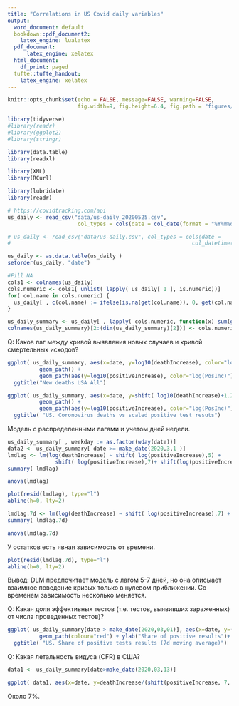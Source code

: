 ```yaml
---
title: "Correlations in US Covid daily variables"
output:
  word_document: default
  bookdown::pdf_document2:
    latex_engine: lualatex
  pdf_document: 
      latex_engine: xelatex
  html_document:
    df_print: paged
  tufte::tufte_handout:
    latex_engine: xelatex
---
```

```r
knitr::opts_chunk$set(echo = FALSE, message=FALSE, warning=FALSE, 
                      fig.width=9, fig.height=6.4, fig.path = "figures/")

```


```r
library(tidyverse) 
#library(readr)
#library(ggplot2)
#library(stringr)

library(data.table)
library(readxl)

library(XML)
library(RCurl)

library(lubridate)
library(readr)

```

```r
# https://covidtracking.com/api
us_daily <- read_csv("data/us-daily_20200525.csv",
                      col_types = cols(date = col_date(format = "%Y%m%d")))

# us_daily <- read_csv("data/us-daily.csv", col_types = cols(date = 
#                                                         col_datetime(format = "%m/%d/%Y %H:%M")))

us_daily <- as.data.table(us_daily )
setorder(us_daily, "date")

#Fill NA
cols1 <- colnames(us_daily)
cols.numeric <- cols1[ unlist( lapply( us_daily[ 1 ], is.numeric))]
for( col.name in cols.numeric) {
  us_daily[ , c(col.name) := ifelse(is.na(get(col.name)), 0, get(col.name))]
}

us_daily_summary <- us_daily[ , lapply( cols.numeric, function(x) sum(get(x))), by=date ]
colnames(us_daily_summary)[2:(dim(us_daily_summary)[2])] <- cols.numeric

```



Q: Каков лаг между кривой выявления новых случаев и кривой смертельных исходов?  

```r
ggplot( us_daily_summary, aes(x=date, y=log10(deathIncrease), color="log(D)"))+
          geom_path() +
          geom_path(aes(y=log10(positiveIncrease), color="log(PosInc)"))+
  ggtitle("New deaths USA All")
```



```r
ggplot( us_daily_summary, aes(x=date, y=shift( log10(deathIncrease)+1.2, 7, type="lead"), color="log(D)+1.2, \nshifted 7 days backward"))+
          geom_path() +
          geom_path(aes(y=log10(positiveIncrease), color="log(PosInc)"))+
  ggtitle( "US. Coronovirus deaths vs scaled positive test resuts")

```

Модель с распределенными лагами и учетом дней недели.  

```r
us_daily_summary[ , weekday := as.factor(wday(date))]
data2 <- us_daily_summary[ date >= make_date(2020,3,1 )]
lmdlag <- lm(log(deathIncrease) ~ shift( log(positiveIncrease),5) + 
               shift( log(positiveIncrease),7)+ shift(log(positiveIncrease), 10) + shift(log(positiveIncrease), 14)+ weekday, data=data2)
summary( lmdlag)

anova(lmdlag)

```


   
   
```r
plot(resid(lmdlag), type="l")
abline(h=0, lty=2)
```

```r
lmdlag.7d <- lm(log(deathIncrease) ~ shift( log(positiveIncrease),7) + weekday, data=data2)
summary( lmdlag.7d)

anova(lmdlag.7d)

```

У остатков есть явная зависимость от времени.  


```r
plot(resid(lmdlag.7d), type="l")
abline(h=0, lty=2)

```
Вывод: DLM предпочитает модель с лагом 5-7 дней, но она описыает взаимное поведение кривых только в нулевом приближении. Со временем зависимость несколько меняется.
  


Q: Какая доля эффективных тестов (т.е. тестов, выявивших зараженных) от числа проведенных тестов)? 

```r
ggplot( us_daily_summary[date > make_date(2020,03,01)], aes(x=date, y=(positive- shift(positive, 7))/(totalTestResults- shift(totalTestResults, 7))))+
          geom_path(colour="red") + ylab("Share of positive results")+
  ggtitle( "US. Share of positive tests results (7d moving average)")

```

Q: Какая летальность видуса (CFR) в США?
```r
data1 <- us_daily_summary[date>make_date(2020,03,13)]

```

```r
ggplot( data1, aes(x=date, y=deathIncrease/(shift(positiveIncrease, 7, type="lead")+0.001), color="D"))+ geom_path() + ggtitle("US Ratio Death (7d shifted)/New Cases") + geom_smooth()
```
Около 7%. 

